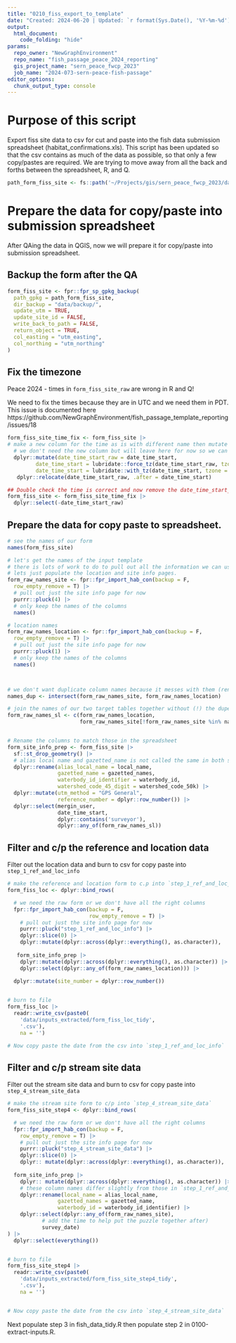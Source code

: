 ```yaml
---
title: "0210_fiss_export_to_template"
date: "Created: 2024-06-20 | Updated: `r format(Sys.Date(), '%Y-%m-%d')`"
output: 
  html_document:
    code_folding: "hide"
params:
  repo_owner: "NewGraphEnvironment"
  repo_name: "fish_passage_peace_2024_reporting"
  gis_project_name: "sern_peace_fwcp_2023"
  job_name: "2024-073-sern-peace-fish-passage"
editor_options: 
  chunk_output_type: console
---
```


# Purpose of this script

Export fiss site data to csv for cut and paste into the fish data submission spreadsheet (habitat_confirmations.xls). This script has been updated so that the csv contains as much of the data as possible, so that only a few copy/pastes are required. We are trying to move away from all the back and forths between the spreadsheet, R, and Q. 

```r
path_form_fiss_site <- fs::path('~/Projects/gis/sern_peace_fwcp_2023/data_field/2024/form_fiss_site_2024.gpkg')
```



# Prepare the data for copy/paste into submission spreadsheet

After QAing the data in QGIS, now we will prepare it for copy/paste into submission spreadsheet.


## Backup the form after the QA

```r

form_fiss_site <- fpr::fpr_sp_gpkg_backup(
  path_gpkg = path_form_fiss_site,
  dir_backup = "data/backup/",
  update_utm = TRUE,
  update_site_id = FALSE,
  write_back_to_path = FALSE,
  return_object = TRUE,
  col_easting = "utm_easting",
  col_northing = "utm_northing"
) 
```


## Fix the timezone

Peace 2024 - times in `form_fiss_site_raw` are wrong in R and Q!

We need to fix the times because they are in UTC and we need them in PDT. This issue is documented here https://github.com/NewGraphEnvironment/fish_passage_template_reporting/issues/18

```r

form_fiss_site_time_fix <- form_fiss_site |> 
# make a new column for the time as is with different name then mutate to PST
  # we don't need the new column but will leave here for now so we can visualize and confirm the time is correct
  dplyr::mutate(date_time_start_raw = date_time_start,
         date_time_start = lubridate::force_tz(date_time_start_raw, tzone = "America/Vancouver"),
         date_time_start = lubridate::with_tz(date_time_start, tzone = "UTC")) |> 
   dplyr::relocate(date_time_start_raw, .after = date_time_start)

## Double check the time is correct and now remove the date_time_start_raw column
form_fiss_site <- form_fiss_site_time_fix |> 
  dplyr::select(-date_time_start_raw)
```

## Prepare the data for copy paste to spreadsheet.

```r
# see the names of our form
names(form_fiss_site)

# let's get the names of the input template
# there is lots of work to do to pull out all the information we can use so we will start with one small step at a time
# lets just populate the location and site info pages.
form_raw_names_site <- fpr::fpr_import_hab_con(backup = F,
  row_empty_remove = T) |> 
  # pull out just the site info page for now
  purrr::pluck(4) |> 
  # only keep the names of the columns
  names()

# location names
form_raw_names_location <- fpr::fpr_import_hab_con(backup = F,
  row_empty_remove = T) |> 
  # pull out just the site info page for now
  purrr::pluck(1) |> 
  # only keep the names of the columns
  names()



# we don't want duplicate column names because it messes with them (renames them both) so we need to get rid of dupes
names_dup <- intersect(form_raw_names_site, form_raw_names_location)

# join the names of our two target tables together without (!) the dupes
form_raw_names_sl <- c(form_raw_names_location,
                       form_raw_names_site[!form_raw_names_site %in% names_dup])


# Rename the columns to match those in the spreadsheet
form_site_info_prep <- form_fiss_site |> 
  sf::st_drop_geometry() |> 
  # alias local name and gazetted_name is not called the same in both sheets so rename
  dplyr::rename(alias_local_name = local_name,
                gazetted_name = gazetted_names,
                waterbody_id_identifier = waterbody_id,
                watershed_code_45_digit = watershed_code_50k) |> 
  dplyr::mutate(utm_method = "GPS General",
                reference_number = dplyr::row_number()) |> 
  dplyr::select(mergin_user,
                date_time_start,
                dplyr::contains('surveyor'),
                dplyr::any_of(form_raw_names_sl))

```


## Filter and c/p the reference and location data

Filter out the location data and burn to csv for copy paste into `step_1_ref_and_loc_info`

```r
# make the reference and location form to c.p into `step_1_ref_and_loc_info`
form_fiss_loc <- dplyr::bind_rows(

  # we need the raw form or we don't have all the right columns
  fpr::fpr_import_hab_con(backup = F,
                          row_empty_remove = T) |> 
    # pull out just the site info page for now
    purrr::pluck("step_1_ref_and_loc_info") |> 
    dplyr::slice(0) |> 
    dplyr::mutate(dplyr::across(dplyr::everything(), as.character)),
      
   form_site_info_prep |> 
    dplyr::mutate(dplyr::across(dplyr::everything(), as.character)) |> 
    dplyr::select(dplyr::any_of(form_raw_names_location))) |> 
  
  dplyr::mutate(site_number = dplyr::row_number())


# burn to file
form_fiss_loc |> 
  readr::write_csv(paste0(
    'data/inputs_extracted/form_fiss_loc_tidy',
    '.csv'),
    na = '')

# Now copy paste the date from the csv into `step_1_ref_and_loc_info`
```


## Filter and c/p stream site data

Filter out the stream site data and burn to csv for copy paste into `step_4_stream_site_data`

```r
# make the stream site form to c/p into `step_4_stream_site_data`
form_fiss_site_step4 <- dplyr::bind_rows(

  # we need the raw form or we don't have all the right columns
  fpr::fpr_import_hab_con(backup = F,
    row_empty_remove = T) |> 
    # pull out just the site info page for now
    purrr::pluck("step_4_stream_site_data") |> 
    dplyr::slice(0) |> 
    dplyr:: mutate(dplyr::across(dplyr::everything(), as.character)),
                   
  form_site_info_prep |> 
    dplyr:: mutate(dplyr::across(dplyr::everything(), as.character)) |>
    # these column names differ slightly from those in `step_1_ref_and_loc_info`, so we update them so they are included in the csv for easier c/p.
    dplyr::rename(local_name = alias_local_name,
                gazetted_names = gazetted_name,
                waterbody_id = waterbody_id_identifier) |> 
    dplyr::select(dplyr::any_of(form_raw_names_site),
           # add the time to help put the puzzle together after)
           survey_date)
) |> 
  dplyr::select(everything())


# burn to file
form_fiss_site_step4 |> 
  readr::write_csv(paste0(
    'data/inputs_extracted/form_fiss_site_step4_tidy',
    '.csv'),
    na = '')


# Now copy paste the date from the csv into `step_4_stream_site_data`

```

Next populate step 3 in fish_data_tidy.R then populate step 2 in 0100-extract-inputs.R.


